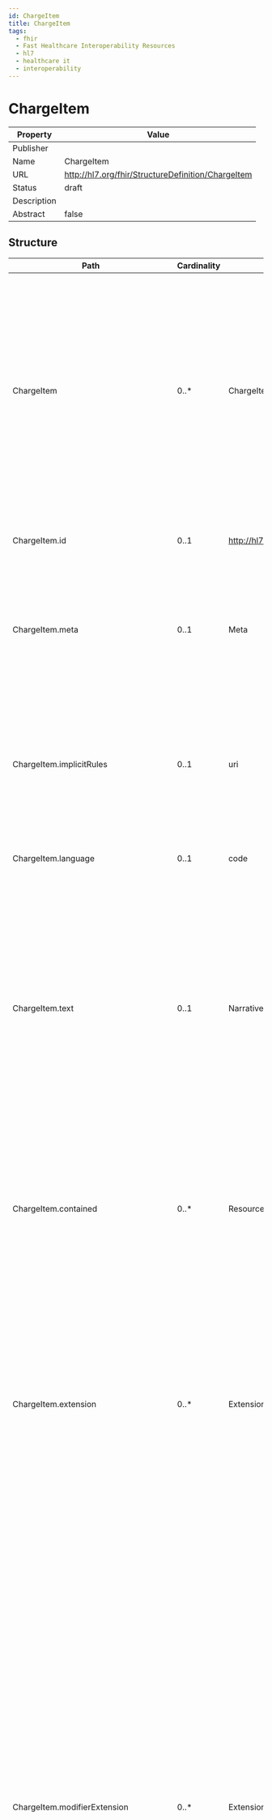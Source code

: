 ```yaml
---
id: ChargeItem
title: ChargeItem
tags:
  - fhir
  - Fast Healthcare Interoperability Resources
  - hl7
  - healthcare it
  - interoperability
---
```



# ChargeItem


<head>
  <meta name="keywords" content="fhir, hl7, interoperability, healthcare" />
  <script type="application/ld+json">
    {JSON.stringify({
      '@context': 'https://schema.org/',
      '@type': 'Organization',
      name: 'IGUHealth',
      url: 'https://iguhealth.app',
      logo: 'https://iguhealth.app/img/logo.svg',
    })}
  </script>
</head>


|Property|Value|
|---|---|
|Publisher||
|Name|ChargeItem|
|URL|http://hl7.org/fhir/StructureDefinition/ChargeItem|
|Status|draft|
|Description||
|Abstract|false|

   ## Structure

   | Path | Cardinality | Type | Description
  | ---- | ----------- | ---- | -------  
 | ChargeItem | 0..* | ChargeItem | The resource ChargeItem describes the provision of healthcare provider products for a certain patient, therefore referring not only to the product, but containing in addition details of the provision, like date, time, amounts and participating organizations and persons. Main Usage of the ChargeItem is to enable the billing process and internal cost allocation. 
 | ChargeItem.id | 0..1 | http://hl7.org/fhirpath/System.String | The logical id of the resource, as used in the URL for the resource. Once assigned, this value never changes. 
 | ChargeItem.meta | 0..1 | Meta | The metadata about the resource. This is content that is maintained by the infrastructure. Changes to the content might not always be associated with version changes to the resource. 
 | ChargeItem.implicitRules | 0..1 | uri | A reference to a set of rules that were followed when the resource was constructed, and which must be understood when processing the content. Often, this is a reference to an implementation guide that defines the special rules along with other profiles etc. 
 | ChargeItem.language | 0..1 | code | The base language in which the resource is written. 
 | ChargeItem.text | 0..1 | Narrative | A human-readable narrative that contains a summary of the resource and can be used to represent the content of the resource to a human. The narrative need not encode all the structured data, but is required to contain sufficient detail to make it "clinically safe" for a human to just read the narrative. Resource definitions may define what content should be represented in the narrative to ensure clinical safety. 
 | ChargeItem.contained | 0..* | Resource | These resources do not have an independent existence apart from the resource that contains them - they cannot be identified independently, and nor can they have their own independent transaction scope. 
 | ChargeItem.extension | 0..* | Extension | May be used to represent additional information that is not part of the basic definition of the resource. To make the use of extensions safe and manageable, there is a strict set of governance  applied to the definition and use of extensions. Though any implementer can define an extension, there is a set of requirements that SHALL be met as part of the definition of the extension. 
 | ChargeItem.modifierExtension | 0..* | Extension | May be used to represent additional information that is not part of the basic definition of the resource and that modifies the understanding of the element that contains it and/or the understanding of the containing element's descendants. Usually modifier elements provide negation or qualification. To make the use of extensions safe and manageable, there is a strict set of governance applied to the definition and use of extensions. Though any implementer is allowed to define an extension, there is a set of requirements that SHALL be met as part of the definition of the extension. Applications processing a resource are required to check for modifier extensions.Modifier extensions SHALL NOT change the meaning of any elements on Resource or DomainResource (including cannot change the meaning of modifierExtension itself). 
 | ChargeItem.identifier | 0..* | Identifier | Identifiers assigned to this event performer or other systems. 
 | ChargeItem.definitionUri | 0..* | uri | References the (external) source of pricing information, rules of application for the code this ChargeItem uses. 
 | ChargeItem.definitionCanonical | 0..* | canonical | References the source of pricing information, rules of application for the code this ChargeItem uses. 
 | ChargeItem.status | 1..1 | code | The current state of the ChargeItem. 
 | ChargeItem.partOf | 0..* | Reference | ChargeItems can be grouped to larger ChargeItems covering the whole set. 
 | ChargeItem.code | 1..1 | CodeableConcept | A code that identifies the charge, like a billing code. 
 | ChargeItem.subject | 1..1 | Reference | The individual or set of individuals the action is being or was performed on. 
 | ChargeItem.context | 0..1 | Reference | The encounter or episode of care that establishes the context for this event. 
 | ChargeItem.occurrence[x] | 0..1 | dateTime | Date/time(s) or duration when the charged service was applied. 
 | ChargeItem.performer | 0..* | BackboneElement | Indicates who or what performed or participated in the charged service. 
 | ChargeItem.performer.id | 0..1 | http://hl7.org/fhirpath/System.String | Unique id for the element within a resource (for internal references). This may be any string value that does not contain spaces. 
 | ChargeItem.performer.extension | 0..* | Extension | May be used to represent additional information that is not part of the basic definition of the element. To make the use of extensions safe and manageable, there is a strict set of governance  applied to the definition and use of extensions. Though any implementer can define an extension, there is a set of requirements that SHALL be met as part of the definition of the extension. 
 | ChargeItem.performer.modifierExtension | 0..* | Extension | May be used to represent additional information that is not part of the basic definition of the element and that modifies the understanding of the element in which it is contained and/or the understanding of the containing element's descendants. Usually modifier elements provide negation or qualification. To make the use of extensions safe and manageable, there is a strict set of governance applied to the definition and use of extensions. Though any implementer can define an extension, there is a set of requirements that SHALL be met as part of the definition of the extension. Applications processing a resource are required to check for modifier extensions.Modifier extensions SHALL NOT change the meaning of any elements on Resource or DomainResource (including cannot change the meaning of modifierExtension itself). 
 | ChargeItem.performer.function | 0..1 | CodeableConcept | Describes the type of performance or participation(e.g. primary surgeon, anesthesiologiest, etc.). 
 | ChargeItem.performer.actor | 1..1 | Reference | The device, practitioner, etc. who performed or participated in the service. 
 | ChargeItem.performingOrganization | 0..1 | Reference | The organization requesting the service. 
 | ChargeItem.requestingOrganization | 0..1 | Reference | The organization performing the service. 
 | ChargeItem.costCenter | 0..1 | Reference | The financial cost center permits the tracking of charge attribution. 
 | ChargeItem.quantity | 0..1 | Quantity | Quantity of which the charge item has been serviced. 
 | ChargeItem.bodysite | 0..* | CodeableConcept | The anatomical location where the related service has been applied. 
 | ChargeItem.factorOverride | 0..1 | decimal | Factor overriding the factor determined by the rules associated with the code. 
 | ChargeItem.priceOverride | 0..1 | Money | Total price of the charge overriding the list price associated with the code. 
 | ChargeItem.overrideReason | 0..1 | string | If the list price or the rule-based factor associated with the code is overridden, this attribute can capture a text to indicate the  reason for this action. 
 | ChargeItem.enterer | 0..1 | Reference | The device, practitioner, etc. who entered the charge item. 
 | ChargeItem.enteredDate | 0..1 | dateTime | Date the charge item was entered. 
 | ChargeItem.reason | 0..* | CodeableConcept | Describes why the event occurred in coded or textual form. 
 | ChargeItem.service | 0..* | Reference | Indicated the rendered service that caused this charge. 
 | ChargeItem.product[x] | 0..1 | Reference | Identifies the device, food, drug or other product being charged either by type code or reference to an instance. 
 | ChargeItem.account | 0..* | Reference | Account into which this ChargeItems belongs. 
 | ChargeItem.note | 0..* | Annotation | Comments made about the event by the performer, subject or other participants. 
 | ChargeItem.supportingInformation | 0..* | Reference | Further information supporting this charge. 

 ## Search Parameters

   | Name | Type | Description  | Expression 
    | ---- | ---- | ------- | ------  
 | _text | string | Search on the narrative of the resource |   
 | _content | string | Search on the entire content of the resource |   
 | _filter | token | Filter search parameter which supports a more sophisticated grammar for searching. See [documentation](search_filter.html) for further details |   
 | _has | string | Provides limited support for reverse chaining - that is, selecting resources based on the properties of resources that refer to them (instead of chaining where resources can be selected based on the properties of resources that they refer to). See the FHIR search page for further documentation |   
 | _id | token | Logical id of this artifact | Resource.id  
 | _lastUpdated | date | When the resource version last changed | Resource.meta.lastUpdated  
 | _list | string | All resources in nominated list (by id, Type/id, url or one of the magic List types) |   
 | _profile | uri | Profiles this resource claims to conform to | Resource.meta.profile  
 | _query | token | A custom search profile that describes a specific defined query operation |   
 | _security | token | Security Labels applied to this resource | Resource.meta.security  
 | _source | uri | Identifies where the resource comes from | Resource.meta.source  
 | _tag | token | Tags applied to this resource | Resource.meta.tag  
 | _text | string | Search on the narrative text (html) of the resource |   
 | _type | token | Used when a search is performed in a context which doesn't limit the search to indicate which types are being searched. See the FHIR search page for further discussion |   
 | account | reference | Account to place this charge | ChargeItem.account  
 | code | token | A code that identifies the charge, like a billing code | ChargeItem.code  
 | context | reference | Encounter / Episode associated with event | ChargeItem.context  
 | entered-date | date | Date the charge item was entered | ChargeItem.enteredDate  
 | enterer | reference | Individual who was entering | ChargeItem.enterer  
 | factor-override | number | Factor overriding the associated rules | ChargeItem.factorOverride  
 | identifier | token | Business Identifier for item | ChargeItem.identifier  
 | occurrence | date | When the charged service was applied | ChargeItem.occurrence  
 | patient | reference | Individual service was done for/to | ChargeItem.subject.where(resolve() is Patient)  
 | performer-actor | reference | Individual who was performing | ChargeItem.performer.actor  
 | performer-function | token | What type of performance was done | ChargeItem.performer.function  
 | performing-organization | reference | Organization providing the charged service | ChargeItem.performingOrganization  
 | price-override | quantity | Price overriding the associated rules | ChargeItem.priceOverride  
 | quantity | quantity | Quantity of which the charge item has been serviced | ChargeItem.quantity  
 | requesting-organization | reference | Organization requesting the charged service | ChargeItem.requestingOrganization  
 | service | reference | Which rendered service is being charged? | ChargeItem.service  
 | subject | reference | Individual service was done for/to | ChargeItem.subject  



